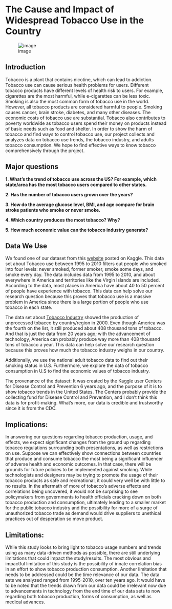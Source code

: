 # The Cause and Impact of Widespread Tobacco Use in the Country

![image](../source/image/cigarette.png)

## Introduction

Tobacco is a plant that contains nicotine, which can lead to addiction. Tobacco use can cause serious health problems for users. Different tobacco products have different levels of health risk to users. For example, cigarettes are the most harmful, while e-cigarettes can be less toxic. Smoking is also the most common form of tobacco use in the world. However, all tobacco products are considered harmful to people. Smoking causes cancer, brain stroke, diabetes, and many other diseases. The economic costs of tobacco use are substantial. Tobacco also contributes to poverty worldwide as tobacco users spend their money on products instead of basic needs such as food and shelter. In order to show the harm of tobacco and find ways to control tobacco use, our project collects and analyzes data on tobacco use trends, the tobacco industry, and adults tobacco consumption. We hope to find effective ways to know tobacco comprehensively through the project.

## Major questions

**1. What's the trend of tobacco use across the US? For example, which state/area has the most tobacco users compared to other states.**

**2. Has the number of tobacco users grown over the years?**

**3. How do the average glucose level, BMI, and age compare for brain stroke patients who smoke or never smoke.**

**4. Which country produces the most tobacco? Why?**

**5. How much economic value can the tobacco industry generate?**

## Data We Use

We found one of our dataset from this [website](https://www.kaggle.com/datasets/cdc/tobacco-use) posted on Kaggle. This data set about Tobacco use between 1995 to 2010 filters out people who smoked into four levels: never smoked, former smoker, smoke some days, and smoke every day. The data includes data from 1995 to 2010, and about everywhere in America and territories like the Virgin Islands are included. According to the data, most places in America have about 40 to 50 percent of people have experience with tobacco. This data can help solve our research question because this proves that tobacco use is a massive problem in America since there is a large portion of people who use tobacco in each state.

The data set about [Tobacco Industry](https://www.kaggle.com/datasets/mathurinache/tobacco-industry) showed the production of unprocessed tobacco by country/region in 2000. Even though America was the fourth on the list, it still produced about 408 thousand tons of tobacco. And that is just the data from 20 years ago; with the advancement of technology, America can probably produce way more than 408 thousand tons of tobacco a year. This data can help solve our research question because this proves how much the tobacco industry weighs in our country.

Additionally, we use the national adult tobacco data to find out their smoking status in U.S. Furthermore, we explore the data of tobacco consumption in U.S to find the economic values of tobacco industry.

The provenance of the dataset: It was created by the Kaggle user Centers for Disease Control and Prevention 6 years ago, and the purpose of it is to show tobacco trends in the United States. The Centers probably provide the collecting fund for Disease Control and Prevention, and I don't think this data is for profit-making. What's more, our data is credible and trustworthy since it is from the CDC.

## Implications:

In answering our questions regarding tobacco production, usage, and effects, we expect significant changes from the ground up regarding tobacco regulations surrounding both presentations, as well as restrictions on use. Suppose we can effectively show connections between countries that produce and consume tobacco the most being a significant influencer of adverse health and economic outcomes. In that case, there will be grounds for future policies to be implemented against smoking. While technologists and designers may be trying to promote the usage of their tobacco products as safe and recreational, it could very well be with little to no results. In the aftermath of more of tobacco's adverse effects and correlations being uncovered, it would not be surprising to see policymakers from governments to health officials cracking down on both tobacco production and consumption, ultimately leading to a smaller market for the public tobacco industry and the possibility for more of a surge of unauthorized tobacco trade as demand would drive suppliers to unethical practices out of desperation so move product.

## Limitations:

While this study looks to bring light to tobacco usage numbers and trends using as many data-driven methods as possible, there are still underlying limitations that could impact the study/results. The most obvious and impactful limitation of this study is the possibility of innate correlation bias in an effort to show tobacco production consumption. Another limitation that needs to be addressed could be the time relevance of our data. The data sets we analyzed ranged from 1995-2010, over ten years ago. It would have to be noted that the trends drawn from our data could be irrelevant now due to advancements in technology from the end time of our data sets to now regarding both tobacco production, forms of consumption, as well as medical advances.
